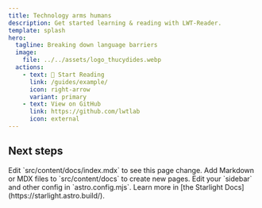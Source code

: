 ```yaml
---
title: Technology arms humans
description: Get started learning & reading with LWT-Reader.
template: splash
hero:
  tagline: Breaking down language barriers
  image:
    file: ../../assets/logo_thucydides.webp
  actions:
    - text: 🚀 Start Reading
      link: /guides/example/
      icon: right-arrow
      variant: primary
    - text: View on GitHub
      link: https://github.com/lwtlab
      icon: external
---
```



## Next steps

<CardGrid stagger>
  <Card title="Update content" icon="pencil">
    Edit `src/content/docs/index.mdx` to see this page change.
  </Card>
  <Card title="Add new content" icon="add-document">
    Add Markdown or MDX files to `src/content/docs` to create new pages.
  </Card>
  <Card title="Configure your site" icon="setting">
    Edit your `sidebar` and other config in `astro.config.mjs`.
  </Card>
  <Card title="Read the docs" icon="open-book">
    Learn more in [the Starlight Docs](https://starlight.astro.build/).
  </Card>
</CardGrid>
